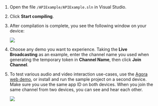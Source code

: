 <PlatformWrapper platform="windows">

1. Open the file `/APIExample/APIExample.sln` in Visual Studio.

1. Click **Start compiling**.

1. After compilation is complete, you see the following window on your device:

    ![](/images/rtc-sdk/run-compile-windows-step-3.png)

1. Choose any demo you want to experience. Taking the **Live Broadcasting** as an example, enter the channel name you used when generating the temporary token in **Channel Name**, then click **Join Channel**.

1. To test various audio and video interaction use-cases, use the [Agora web demo](https://webdemo.agora.io/basicVideoCall/index.html), or install and run the sample project on a second device. Make sure you use the same app ID on both devices. When you join the same channel from two devices, you can see and hear each other.

    ![](/images/rtc-sdk/run-compile-windows-step-5.png)

</PlatformWrapper>